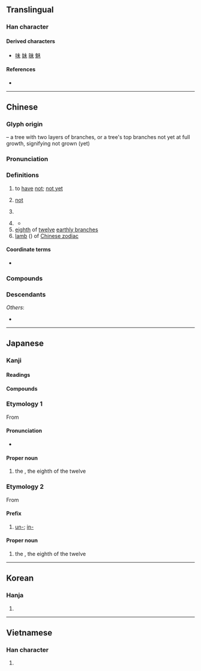 {{also|木|末|禾|耒}}
{{character info/new}}
==Translingual==
{{stroke order|strokes=5}}

===Han character===
{{Han char|rn=75|rad=木|as=01|sn=5|four=50900|canj=JD|ids=⿻一木}}

====Derived characters====
* [[味]] [[妹]] [[昧]] [[魅]]

====References====
* {{Han ref|kx=0509.050|dkj=14419|dj=0890.030|hdz=21150.010|uh=672A|ud=26410|bh=A5BC|bd=42428}}

----

==Chinese==
{{zh-forms}}

===Glyph origin===
{{Han etym}}
{{liushu|p}} – a tree with two layers of branches, or a tree's top branches not yet at full growth, signifying not grown (yet)

===Pronunciation===
{{zh-pron
|m=wèi
|c=mei6
|h=pfs=vi
|md=muôi/ê
|md_note=muôi - vernacular; ê - literary
|mn=xm,tp,yl,mg:bē/qz,sx,km,hc:bēr/zz,yl,tn,kh,tc,pn:bōe/lk:běr/bī
|mn_note=bē/bēr/bōe/běr - vernacular; bī - literary
|mn-t=bhuê7/bhi7
|mn-t_note=bhuê7 - “not; have not”; bhi7 - one of the earthly branches
|w=3mi,3vi
|w_note=3mi - vernacular; 3vi - literary
|mc=y
|oc=y
|cat=adv,n
}}

===Definitions===
{{zh-hanzi}}

# to [[have]] [[not]]; [[not yet]]
#: {{zh-x|未來|future [lit. have not come]}}
# [[not]]
# {{zh-obsolete}} {{zh-alt-form|味}}
# {{lb|zh|Cantonese|Min}} {{n-g|used at the end of questions to ask if one has done something yet}}
#: {{zh-x|食飽 未？|Are you full '''yet'''?|C}}
#* {{zh-x|你 買 咗 未 先？|[[first off|First off]], have you even bought it yet?|C}}
# [[eighth]] of [[twelve]] [[earthly branch]]es
# [[lamb]] ({{zh-l|*羊}}) of [[W:Chinese zodiac|Chinese zodiac]]

====Coordinate terms====
* {{list:earthly branches/zh}}

===Compounds===
{{zh-der|未必|未必然|未便|未卜|未卜先知|未曾|未嘗|未成年|未敢苟同|未婚|未婚夫|未婚妻|未及|未幾|未盡|未竟|未決|未可|未可厚非|未來|未來學|未老先衰|未了|未免|未能|未能免俗|未然|未始|未遂|未妥|未亡人|未為不可|未暇|未詳|未雨綢繆|未知|未知數|未置可否|從未|前所未聞|力有未逮|並未|妾身未明|寶刀未老|乳臭未乾|屍骨未寒|意猶未足|意猶未盡|得未嘗有|前所未有|口血未乾|含苞未放|亙古未有|尚未|坑灰未冷|始料未及|天真未鑿|夜未央|前所未見|也未可知|得未曾有|存亡未卜|千古未聞|壯志未酬|吉凶未卜|前途未卜|未風先雨|未嘗不可|未萌|未偶|未就|未了公案|抔土未乾|未料|滴水未沾|未改|未形之患|未足輕重|未婚媽媽|未完|未遂犯|未知可否|未知萬一|未決犯|未知所措|未央宮|懵然未覺|目所未睹|未成一簣|猶豫未決|未來派|未知元|未焚徙薪|未省|未明求衣|未熟兒|方興未艾|未定之天|空前未有|未定|未時|曠古未聞|未敢|未艾|懸而未決|未見|未若|未了因|未開|未竟之志|東方未明|未過門|未了情|狐疑未決|未察|未艾方興|未入流|未可限量|未央|未成年人|死生未卜|未傅|未足為道|未識一丁|未滿|未晚|未易才|未必盡然|未冠|未來主義|曠古未有|未達一間|未遑|未辨東西|雲英未嫁|童心未泯|陵土未乾|羽毛未豐|骨肉未寒|迄未成功|遲疑未決|良心未泯|銳未可當|韞櫝未酤|驚神未定|雌雄未決|見所未見|長樂未央|駒齒未落|防範未然|防患未然|聞所未聞|躊躇未決|還未}}

===Descendants===
{{CJKV||み|j2=び|미|Vị}}
''Others'':
* {{desc|bor=1|vi|Mùi}}

{{zh-cat|Elementary}}

----

==Japanese==

===Kanji===
{{ja-kanji|grade=4|rs=木01}}

====Readings====
{{ja-readings
|goon=み
|kanon=び
|kun=いま-だ, ま-だ, ひつじ-
}}

====Compounds====
{{der3-u|lang=ja
|{{ja-r|未%開|み%かい|[[uncivilized]]}}
|{{ja-r|未%完|み%かん|[[unfinished]]}}
|{{ja-r|未%婚|み%こん|[[unmarried]]}}
|{{ja-r|未%熟|み%じゅく|[[immature]]; [[inexperienced]]}}
|{{ja-r|未%遂|み%すい|[[attempt]]|pos=at a crime}}
|{{ja-r|未%成%年|み%せい%ねん|[[minor]]}}
|{{ja-r|未%然|み%ぜん|[[previously]]}}
|{{ja-r|未%然%形|み%ぜん%けい|[[imperfective]] [[form]]}}
|{{ja-r|未%曾%有|み%ぞう%う}}, {{ja-r|未%曾%有|み%ぞ%.う|[[unprecedented]]}}
|{{ja-r|未%知|み%ち|[[strange]]}}
|{{ja-r|未%知%数|み%ち%すう|[[unknown]], [[variable]]|pos=in mathematics}}
|{{ja-r|未%定|み%てい|[[undecided]]}}
|{{ja-r|未%踏|み%とう|[[unexplored]]}}
|{{ja-r|未%納|み%のう|[[payment]] [[default]]}}
|{{ja-r|未%必の故%意|み%ひつ の こ%い|[[willful]] [[negligence]]}}
|{{ja-r|未%亡%人|み%ぼう%じん|[[widow]]}}
|{{ja-r|未%満|み%まん|[[insufficient]]}}
|{{ja-r|未%来|み%らい|[[future]]}}
|{{ja-r|未%了|み%りょう|unfinished}}
}}

===Etymology 1===
{{ja-kanjitab|ひつじ|yomi=k}}
{{wp|lang=ja}}
From {{m|ja|羊|tr=hitsuji||[[sheep]]}}

====Pronunciation====
{{ja-pron|acc=0|y=k|ひつじ|dev=1}}
* {{hmp|lang=ja|sort=ひつじ|羊}}

====Proper noun====
{{ja-pos|proper|ひつじ}}

# the {{w|Goat (zodiac)|Sheep}}, the eighth of the twelve {{w|Earthly Branches}}

===Etymology 2===
{{ja-kanjitab|み|yomi=o}}
From {{der|ja|ltc|未|tr=mjɨj<sup>H</sup>|sort=み}}

====Prefix====
{{ja-pos|prefix|み}}

# [[un-]]; [[in-]] {{gl|not yet}}

====Proper noun====
{{ja-pos|proper|み}}

# the {{w|Goat (zodiac)|Sheep}}, the eighth of the twelve {{w|Earthly Branches}}

{{cln|ja|words with multiple readings}}
{{topics|ja|Earthly Branches|sort=ひつじ}}

----

==Korean==

===Hanja===
{{ko-hanja|hangeul=미|eumhun=|rv=mi|mr=mi|y=mi}}

# {{defn|lang=ko|sort=木01}}

----

==Vietnamese==

===Han character===
{{vi-readings|rs=木01|hanviet=mùi, vị}}

# {{defn|lang=vi|sort=木01}}